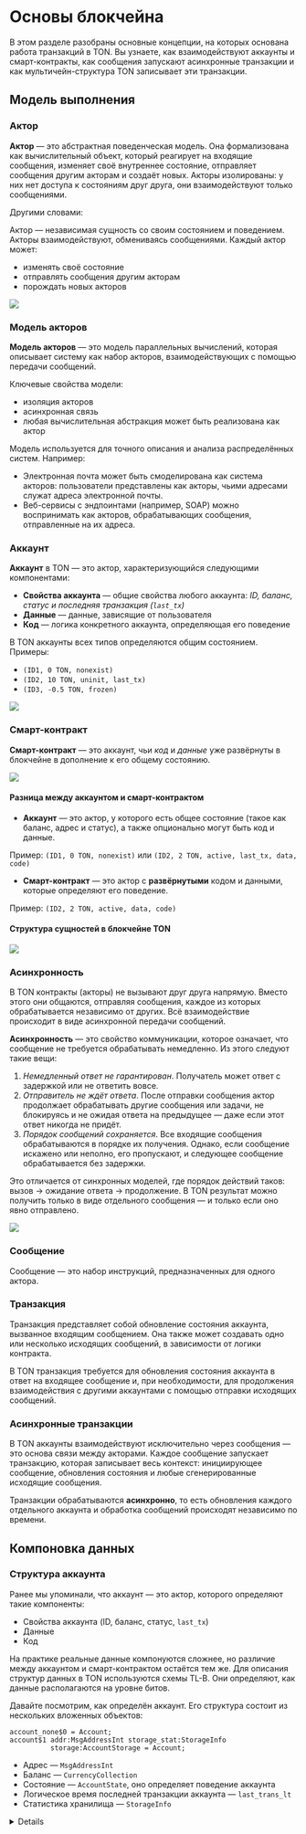 
# Основы блокчейна

В этом разделе разобраны основные концепции, на которых основана работа транзакций в TON. Вы узнаете, как взаимодействуют аккаунты и смарт-контракты, как сообщения запускают асинхронные транзакции и как мультичейн-структура TON записывает эти транзакции.

## Модель выполнения

### Актор

**Актор** — это абстрактная поведенческая модель. Она формализована как вычислительный объект, который реагирует на входящие сообщения, изменяет своё внутреннее состояние, отправляет сообщения другим акторам и создаёт новых. Акторы изолированы: у них нет доступа к состояниям друг друга, они взаимодействуют только сообщениями.

Другими словами:

Актор — независимая сущность со своим состоянием и поведением. Акторы взаимодействуют, обмениваясь сообщениями. Каждый актор может:

- изменять своё состояние
- отправлять сообщения другим акторам
- порождать новых акторов

![](/img/docs/blockchain-fundamentals/actor.svg)

### Модель акторов

**Модель акторов** — это модель параллельных вычислений, которая описывает систему как набор акторов, взаимодействующих с помощью передачи сообщений.

Ключевые свойства модели:

- изоляция акторов
- асинхронная связь
- любая вычислительная абстракция может быть реализована как актор

Модель используется для точного описания и анализа распределённых систем. Например:

- Электронная почта может быть смоделирована как система акторов: пользователи представлены как акторы, чьими адресами служат адреса электронной почты.
- Веб-сервисы с эндпоинтами (например, SOAP) можно воспринимать как акторов, обрабатывающих сообщения, отправленные на их адреса.

### Аккаунт

**Аккаунт** в TON — это актор, характеризующийся следующими компонентами:

- **Свойства аккаунта** — общие свойства любого аккаунта: *ID, баланс, статус и последняя транзакция (`last_tx`)*
- **Данные** — данные, зависящие от пользователя
- **Код** — логика конкретного аккаунта, определяющая его поведение

В TON аккаунты всех типов определяются общим состоянием. Примеры:

- `(ID1, 0 TON, nonexist)`
- `(ID2, 10 TON, uninit, last_tx)`
- `(ID3, -0.5 TON, frozen)`

![](/img/docs/blockchain-fundamentals/account_eng.svg)

### Смарт-контракт

**Смарт-контракт** — это аккаунт, чьи *код* и *данные* уже развёрнуты в блокчейне в дополнение к его общему состоянию.

![](/img/docs/blockchain-fundamentals/smart-contract.svg)

#### Разница между аккаунтом и смарт-контрактом

- **Аккаунт** — это актор, у которого есть общее состояние (такое как баланс, адрес и статус), а также опционально могут быть код и данные.

Пример: `(ID1, 0 TON, nonexist)` или `(ID2, 2 TON, active, last_tx, data, code)`

- **Смарт-контракт** — это актор с **развёрнутыми** кодом и данными, которые определяют его поведение.

Пример: `(ID2, 2 TON, active, data, code)`

#### Структура сущностей в блокчейне TON

![](/img/docs/blockchain-fundamentals/structure_eng.svg)

### Асинхронность

В TON контракты (акторы) не вызывают друг друга напрямую. Вместо этого они общаются, отправляя сообщения, каждое из которых обрабатывается независимо от других. Всё взаимодействие происходит в виде асинхронной передачи сообщений.

**Асинхронность** — это свойство коммуникации, которое означает, что сообщение не требуется обрабатывать немедленно. Из этого следуют такие вещи:

1. *Немедленный ответ не гарантирован*. Получатель может ответ с задержкой или не ответить вовсе.
2. *Отправитель не ждёт ответа*. После отправки сообщения актор продолжает обрабатывать другие сообщения или задачи, не блокируясь и не ожидая ответа на предыдущее — даже если этот ответ никогда не придёт.
3. *Порядок сообщений сохраняется*. Все входящие сообщения обрабатываются в порядке их получения. Однако, если сообщение искажено или неполно, его пропускают, и следующее сообщение обрабатывается без задержки.

Это отличается от синхронных моделей, где порядок действий таков: вызов → ожидание ответа → продолжение.
В TON результат можно получить только в виде отдельного сообщения — и только если оно явно отправлено.

![](/img/docs/blockchain-fundamentals/asynchrony.gif)

### Сообщение

Сообщение — это набор инструкций, предназначенных для одного актора.

### Транзакция

Транзакция представляет собой обновление состояния аккаунта, вызванное входящим сообщением.
Она также может создавать одно или несколько исходящих сообщений, в зависимости от логики контракта.

В TON транзакция требуется для обновления состояния аккаунта в ответ на входящее сообщение и, при необходимости, для продолжения взаимодействия с другими аккаунтами с помощью отправки исходящих сообщений.

### Асинхронные транзакции

В TON аккаунты взаимодействуют исключительно через сообщения — это основа связи между акторами.
Каждое сообщение запускает транзакцию, которая записывает весь контекст: инициирующее сообщение, обновления состояния и любые сгенерированные исходящие сообщения.

Транзакции обрабатываются **асинхронно**, то есть обновления каждого отдельного аккаунта и обработка сообщений происходят независимо по времени.

## Компоновка данных

### Структура аккаунта

Ранее мы упоминали, что аккаунт — это актор, которого определяют такие компоненты:

- Свойства аккаунта (ID, баланс, статус, `last_tx`)
- Данные
- Код

На практике реальные данные компонуются сложнее, но различие между аккаунтом и смарт-контрактом остаётся тем же. Для описания структур данных в TON используются схемы TL-B. Они определяют, как данные располагаются на уровне битов.

Давайте посмотрим, как определён аккаунт.
Его структура состоит из нескольких вложенных объектов:

```tlb
account_none$0 = Account;
account$1 addr:MsgAddressInt storage_stat:StorageInfo
          storage:AccountStorage = Account;
```

- Адрес — `MsgAddressInt`
- Баланс — `CurrencyCollection`
- Состояние — `AccountState`, оно определяет поведение аккаунта
- Логическое время последней транзакции аккаунта — `last_trans_lt`
- Статистика хранилища — `StorageInfo`

<details>
  ```tlb

  account_none$0 = Account;
  account$1 addr:MsgAddressInt storage_stat:StorageInfo
  storage:AccountStorage = Account;

  account_storage$_ last_trans_lt:uint64
  balance:CurrencyCollection state:AccountState
  = AccountStorage;

  account_uninit$00 = AccountState;
  account_active$1 _:StateInit = AccountState;
  account_frozen$01 state_hash:bits256 = AccountState;

  acc_state_uninit$00 = AccountStatus;
  acc_state_frozen$01 = AccountStatus;
  acc_state_active$10 = AccountStatus;
  acc_state_nonexist$11 = AccountStatus;


  _ fixed_prefix_length:(Maybe (## 5)) special:(Maybe TickTock)
  code:(Maybe ^Cell) data:(Maybe ^Cell)
  library:(Maybe ^Cell) = StateInit;

  ```
</details>

Давайте проясним, что из этого является **свойствами аккаунта**, согласно схеме TL-B:

- ID → `MsgAddressInt`
- Баланс → `CurrencyCollection`
- Статус → `AccountState`
- Логическое время последней транзакции (`last_trans_lt`) — также часть общего состояния

А данные и код определяются в поле состояния: `AccountState`.

Теперь давайте подробнее рассмотрим свойства аккаунта и то, как они представлены в компоновке данных.

### Статус аккаунта

TON определяет такие состояния аккаунта `AccountState`:

| Статус   | Код TL-B | Описание                                                                                                                                                                                                                                     |
| -------- | -------- | -------------------------------------------------------------------------------------------------------------------------------------------------------------------------------------------------------------------------------------------- |
| `uninit` | `00`     | Аккаунт существует, но не содержит кода или данных. У него может быть ненулевой баланс, но он ещё не инициализирован.                                                                                                                        |
| `frozen` | `01`     | Аккаунт заморожен: его код и данные удалены, но хеш предыдущего состояния сохранён. Его нельзя использовать, но можно восстановить. У аккаунта нулевой или отрицательный баланс, либо он не соответствует минимальным требованиям воркчейна. |
| `active` | `10`     | Аккаунт включает `StateInit`, что означает «состояние инициализировано», с развёрнутыми кодом и данными. Это означает, что он уже инициализирован. Это активный смарт-контракт, готовый к обработке входящих сообщений.                      |

```tlb
account_uninit$00 = AccountState;
account_active$1 _:StateInit = AccountState;
account_frozen$01 state_hash:bits256 = AccountState;
```

Диаграмма ниже иллюстрирует жизненный цикл аккаунта в блокчейне TON, показывая, как его состояние меняется в различных условиях.

![](/img/docs/blockchain-fundamentals/account_status.svg)

### Структура смарт-контракта

Смарт-контракты — это набор обещаний в цифровой форме, включая протоколы, которые регулируют, как стороны выполняют эти обещания.

В TON под смарт-контрактом обычно понимают:

- Программный код, выполняемый в блокчейне и написанный на языке Tolk, FunC или Tact.
- Аккаунт, который реализует бизнес-логику и код контракта.

Техническое определение смарт-контракта в TON — это `аккаунт` в активном состоянии (`AccountState = active`), у которого:

- инициализировано поле `code` в `StateInit`, содержащее исполняемую логику
- инициализировано поле `data` в `StateInit`, хранящее постоянное состояние контракта

### Адрес

Адрес в TON — это уникальный идентификатор смарт-контракта, необходимый для взаимодействия между участниками сети.
У аккаунта самого по себе есть адрес, но мы полностью определяем адрес для конкретного использования только через смарт-контракт.
Он состоит из следующих компонентов:

- **ID воркчейна** (WorkChain ID) — 32-битное целое число со знаком, указывающее воркчейн, к которому принадлежит аккаунт (например, -1 для мастерчейна, 0 для бейсчейна).
- **ID аккаунта** (Account ID) — 256-битный хеш структуры `StateInit`, которая включает инициализированные свойства контракта `code`, `data` и, опционально, `library`.

:::important
`StateInit` (сокращение от *state initialized*) может меняться за время существования контракта.
Поле `account_id` никогда не меняется, потому что это хеш самого первого `StateInit`, записанного при развёртывании.
:::

Адрес определяется как:

<BlockMath math="{Address} := ({workchain_id},{account_id})" />

, где

<BlockMath math="{account_id}:= {HASH(StateInit)}" />

Адрес соответствует состоянию контракта при его первичной инициализации, и может быть вычислен даже **до** развёртывания контракта.
Это позволяет использовать адрес заранее — например, для получения токенов или настройки взаимодействий.

Адрес зависит только от `StateInit`, использованного *в момент первого развёртывания контракта*. Даже небольшое изменение в полях `code`, `data` или `library` приводило бы к совершенно другому `account_id` в этом инициализированном состоянии — и, следовательно, к другому **адресу**.

При этом во время обработки сообщений валидаторы проверяют адрес отправителя — и если он оказывается неверным, они автоматически заменяют его на правильный.

## Структура блокчейна

### Блокчейн

**Блокчейн** — это распределённый реестр, состоящий из блоков, в каждом из которых содержится набор данных. Эти блоки криптографически связаны друг с другом через хеши, образуя неизменяемую цепь. Вся эта цепь реплицируется и последовательно поддерживается всеми участниками сети.

### AccountChain

**AccountChain** — это цепочка транзакций, исполненных с одним аккаунтом в блокчейне TON.
Она образует линейную последовательность: `Tx1 → Tx2 → Tx3 → …`, где каждая транзакция ссылается на предыдущую.

Для эффективной обработки и консенсуса транзакции группируют в блоки, например, так:
`[Tx1 → Tx2] → [Tx3 → Tx4 → Tx5] → [] → [Tx6]`. Эти блоки также включают очереди входящих и исходящих сообщений, записывая все события и изменения состояния для аккаунта в течение периода этого блока.

Другими словами, AccountChain — это *микро-блокчейн*, ограниченный одним аккаунтом.
Как и обычный блокчейн, это линейная последовательность транзакций, позволяющая только дописывать данные — но посвящённая только одному аккаунту.
Она хранит и упорядочивает всю историю операций и взаимодействий этого аккаунта, обеспечивая прозрачность и отслеживаемость.

На сетевом уровне многие такие цепочки группируются в **ShardChain** или просто **«шард»**, в который входит набор разных аккаунтов. Эта абстракция поддерживает логическую группировку *AccountChains* в физической инфраструктуре *ShardChain ↔ Валидатор*.

Диаграмма ниже представляет графическое представление цепочки AccountChain и её структуры.
![](/img/docs/blockchain-fundamentals/accountchain.svg)

### ShardChain

**Шардчейн** (ShardChain), **шард** — это блокчейн, который группирует несколько AccountChain.

В то время как AccountChain представляет историю транзакций одного аккаунта, шардчейн обрабатывает и хранит данные для группы аккаунтов, у которых совпадает префикс двоичных адресов (например, все адреса, начинающиеся с `0b00101`).
Шардчейны также облегчают маршрутизацию сообщений между аккаунтами, обеспечивая как доставку, так и порядок: если одно сообщение отправлено раньше другого, оно прибудет первым.

Каждый валидатор отвечает за определённый шардчейн или группу из них, что позволяет сети обрабатывать транзакции одновременно в разных шардах.

![](/img/docs/blockchain-fundamentals/shardchain.svg)

### Воркчейн

**Воркчейн** (WorkChain) — это более высокий уровень блокчейна, который группирует различные шардчейны в *единую рабочую группу*.

В то время как каждый шардчейн управляет набором аккаунтов с общим префиксом двоичного адреса, воркчейн определяет общие правила (вроде расценок газа и конфигурации шардинга), которым должен следовать каждый шард этого воркчейна. Другими словами, он служит областью определённых правил, управляющей своими шардами по одному и тому же протоколу.

TON поддерживает до 2³² воркчейнов, каждый из которых может быть разделён на шардчейны количеством до 2⁶⁰.

В настоящее время в TON работают два воркчейна: **бейсчейн** (BaseChain) и **мастерчейн** (MasterChain).

### Мастерчейн и бейсчейн

**Бейсчейн** (BaseChain) — это основная цепочка для исполнения повседневных транзакций и смарт-контрактов.
Она оптимизирована для низких комиссий, что делает её подходящей для обычных пользователей и разработчиков.

![](/img/docs/blockchain-fundamentals/basechain.svg)

**Мастерчейн** (MasterChain) — это основной координирующий блокчейн, состоящий из одного шардчейна. Он содержит:

- параметры протокола
- текущий набор валидаторов и их доли
- цепочки аккаунтов валидаторов
- метаданные обо всех активных воркчейнах и шардчейнах
- хеши последних блоков из всех других цепочек

Затраты на газ в мастерчейне намеренно высоки ради стабильности, приоритизации критических операций и предотвращения спама.

Благодаря иерархической структуре воркчейнов и шардчейнов, TON образует **«блокчейн из блокчейнов»** — масштабируемую архитектуру, в которой каждая цепочка работает независимо, и все блоки ссылаются на своих предшественников через криптографические хеши.

![](/img/docs/blockchain-fundamentals/chain-of-chains.svg)

### Тестнет и мейннет

#### Мейннет (основная сеть)

**Мейннет** (mainnet) — это активная продакшн-сеть, в которой:

- все транзакции реальны
- используются реальные токены (например, настоящий Toncoin)

Все пользователи и все запущенные в продакшне проекты используют мейннет.

#### Тестнет (тестовая сеть)

**Тестнет** (testnet) — это независимая блокчейн-сеть, которая копирует функциональность основной сети, но использует монеты без ценности. В тестнете:

- используются тестовые монеты, не имеющие реальной ценности
- можно безопасно тестировать контракты, транзакции, DApps, проверять ошибки
- блокчейн может быть сброшен или изменён в любое время

Тестнет необходим для безопасной разработки и отладки перед запуском в основную сеть.

## Следующий шаг

Вы изучили основы транзакций — теперь давайте посмотрим, **что заставляет их происходить.**

<Button href="/v3/guidelines/dapps/transactions/message-driven-execution" colorType={'primary'} sizeType={'sm'}>
  Узнайте, как сообщения приводят к транзакциям
</Button>

<Feedback />

